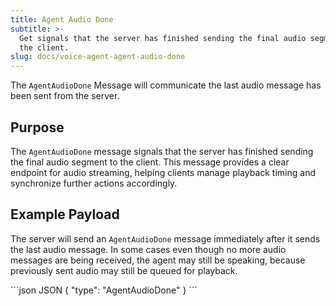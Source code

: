 ```yaml
---
title: Agent Audio Done
subtitle: >-
  Get signals that the server has finished sending the final audio segment to
  the client.
slug: docs/voice-agent-agent-audio-done
---
```


<div class="flex flex-row gap-2">
  <Markdown src="../snippets/va-stream-available.mdx" />
</div>

The `AgentAudioDone` Message will communicate the last audio message has been sent from the server.

## Purpose

The `AgentAudioDone` message signals that the server has finished sending the final audio segment to the client. This message provides a clear endpoint for audio streaming, helping clients manage playback timing and synchronize further actions accordingly.

## Example Payload

The server will send an `AgentAudioDone` message immediately after it sends the last audio message. In some cases even though no more audio messages are being received, the agent may still be speaking, because previously sent audio may still be queued for playback.

<CodeGroup>
  ```json JSON
  {
    "type": "AgentAudioDone"
  }
  ```
</CodeGroup>


